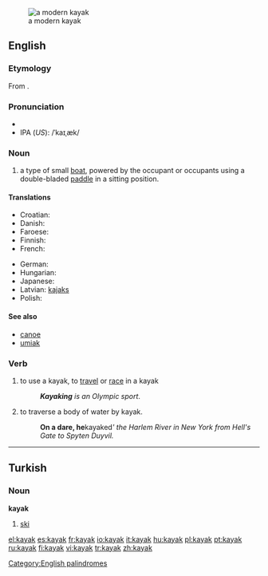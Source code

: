 [[Image:Wda Kajak 2005 Szumyk.jpg|thumb|a modern kayak]]
==English==
{{wikipedia}}

===Etymology===
From {{etyl|ikt}} {{term|||tr=qayaq|man's boat}}.

===Pronunciation===
*{{audio|en-us-kayak.ogg|Audio (US)}}
*IPA (''US''): /ˈkaɪˌæk/

===Noun===
{{en-noun}}

# a type of small [[boat]], powered by the occupant or occupants using a double-bladed [[paddle]] in a sitting position.

====Translations====
{{trans-top|a type of small boat}}
* Croatian: {{t-|hr|kajak|m}}
* Danish: {{t-|da|kajak|n}}
* Faroese: {{t-|fo|kajakk|f|xs=Faroese}}
* Finnish: {{t+|fi|kajakki}}
* French: {{t+|fr|kayak|m}}
{{trans-mid}}
* German: {{t+|de|Kajak}}
* Hungarian: {{t+|hu|kajak}}
* Japanese: {{t-|ja|カヤック|tr=kayakku|sc=Jpan}}
* Latvian: [[kajaks]] {{m}}
* Polish: {{t+|pl|kajak|m}}
{{trans-bottom}}

====See also====
*[[canoe]]
*[[umiak]]

===Verb===
{{en-verb}}

# {{intransitive}} to use a kayak, to [[travel]] or [[race]] in a kayak
#:'''''Kayaking''' is an Olympic sport''.
# {{transitive}} to traverse a body of water by kayak.
#:'''On a dare, he '''kayaked''' the Harlem River in New York from Hell's Gate to Spyten Duyvil.''

[[Category:English palindromes]]

----

==Turkish==

===Noun===
'''kayak'''

# [[ski]]

[[el:kayak]]
[[es:kayak]]
[[fr:kayak]]
[[io:kayak]]
[[it:kayak]]
[[hu:kayak]]
[[pl:kayak]]
[[pt:kayak]]
[[ru:kayak]]
[[fi:kayak]]
[[vi:kayak]]
[[tr:kayak]]
[[zh:kayak]]